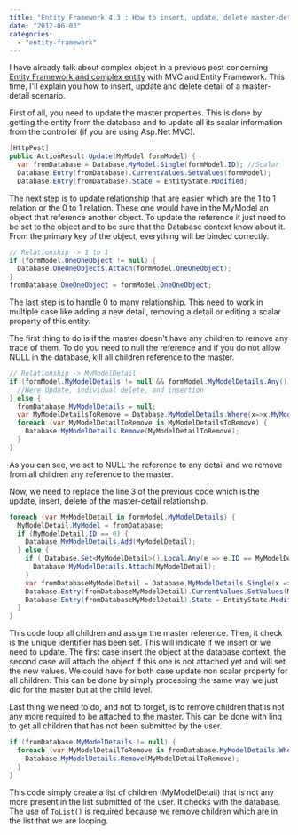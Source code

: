 ```yaml
---
title: "Entity Framework 4.3 : How to insert, update, delete master-detail entity"
date: "2012-06-03"
categories:
  - "entity-framework"
---
```


I have already talk about complex object in a previous post concerning [Entity Framework and complex entity](./entity-framework-4-3-update-a-complex-object-from-asp-mvc-controller) with MVC and Entity Framework. This time, I'll explain you how to insert, update and delete detail of a master-detail scenario.

First of all, you need to update the master properties. This is done by getting the entity from the database and to update all its scalar information from the controller (if you are using Asp.Net MVC).

```csharp
[HttpPost]
public ActionResult Update(MyModel formModel) {
  var fromDatabase = Database.MyModel.Single(formModel.ID); //Scalar
  Database.Entry(fromDatabase).CurrentValues.SetValues(formModel);
  Database.Entry(fromDatabase).State = EntityState.Modified;
```

The next step is to update relationship that are easier which are the 1 to 1 relation or the 0 to 1 relation. These one would have in the MyModel an object that reference another object. To update the reference it just need to be set to the object and to be sure that the Database context know about it. From the primary key of the object, everything will be binded correctly.

```csharp
// Relationship -> 1 to 1 
if (formModel.OneOneObject != null) { 
  Database.OneOneObjects.Attach(formModel.OneOneObject); 
} 
fromDatabase.OneOneObject = formModel.OneOneObject;
```

The last step is to handle 0 to many relationship. This need to work in multiple case like adding a new detail, removing a detail or editing a scalar property of this entity.

The first thing to do is if the master doesn't have any children to remove any trace of them. To do you need to null the reference and if you do not allow NULL in the database, kill all children reference to the master.

```csharp
// Relationship -> MyModelDetail 
if (formModel.MyModelDetails != null && formModel.MyModelDetails.Any()) { 
  //Here Update, individual delete, and insertion 
} else { 
  fromDatabase.MyModelDetails = null; 
  var MyModelDetailsToRemove = Database.MyModelDetails.Where(x=>x.MyModel.ID==formModel.ID); 
  foreach (var MyModelDetailToRemove in MyModelDetailsToRemove) { 
    Database.MyModelDetails.Remove(MyModelDetailToRemove); 
  } 
}
``` 

As you can see, we set to NULL the reference to any detail and we remove from all children any reference to the master.

Now, we need to replace the line 3 of the previous code which is the update, insert, delete of the master-detail relationship.


```csharp
foreach (var MyModelDetail in formModel.MyModelDetails) { 
  MyModelDetail.MyModel = fromDatabase; 
  if (MyModelDetail.ID == 0) { 
    Database.MyModelDetails.Add(MyModelDetail); 
  } else { 
    if (!Database.Set<MyModelDetail>().Local.Any(e => e.ID == MyModelDetail.ID)) { 
      Database.MyModelDetails.Attach(MyModelDetail); 
    } 
    var fromDatabaseMyModelDetail = Database.MyModelDetails.Single(x => x.ID == MyModelDetail.ID); 
    Database.Entry(fromDatabaseMyModelDetail).CurrentValues.SetValues(MyModelDetail); 
    Database.Entry(fromDatabaseMyModelDetail).State = EntityState.Modified; 
  } 
}
``` 

This code loop all children and assign the master reference. Then, it check is the unique identifier has been set. This will indicate if we insert or we need to update. The first case insert the object at the database context, the second case will attach the object if this one is not attached yet and will set the new values. We could have for both case update non scalar property for all children. This can be done by simply processing the same way we just did for the master but at the child level.

Last thing we need to do, and not to forget, is to remove children that is not any more required to be attached to the master. This can be done with linq to get all children that has not been submitted by the user.


```csharp
if (fromDatabase.MyModelDetails != null) { 
  foreach (var MyModelDetailToRemove in fromDatabase.MyModelDetails.Where(x => !formModel.MyModelDetails.Any(u=>u.ID==x.ID)).ToList()) { 
    Database.MyModelDetails.Remove(MyModelDetailToRemove); 
  } 
}
```

This code simply create a list of children (MyModelDetail) that is not any more present in the list submitted of the user. It checks with the database. The use of `ToList()` is required because we remove children which are in the list that we are looping.
